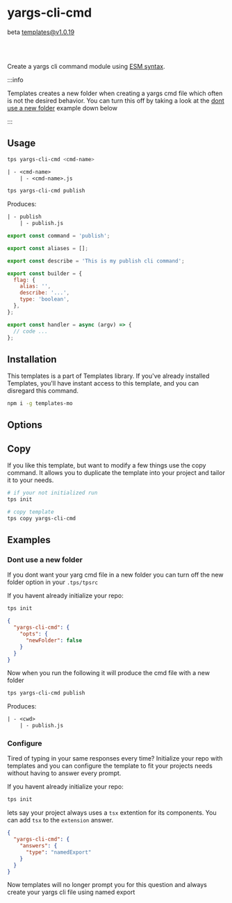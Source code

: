 
# yargs-cli-cmd

<span className="badge badge--primary margin-left--xs">beta</span>
<span className="badge badge--secondary margin-left--xs">
  templates@v1.0.19
</span>

<br />

<br />

Create a yargs cli command module using
[ESM syntax](https://github.com/yargs/yargs/blob/main/docs/advanced.md#example-command-hierarchy-using-indexmjs).

:::info

Templates creates a new folder when creating a yargs cmd file which often is not
the desired behavior. You can turn this off by taking a look at the
[dont use a new folder](http://localhost:3000/templates/docs/main/templates/yargs-cli-cmd#dont-use-a-new-folder)
example down below

:::

## Usage

```bash title="Usage"
tps yargs-cli-cmd <cmd-name>
```

```txt title="Creates"
| - <cmd-name>
	| - <cmd-name>.js
```

<Example>

```bash
tps yargs-cli-cmd publish
```

Produces:

```txt
| - publish
	| - publish.js
```

```js title="publish.js"
export const command = 'publish';

export const aliases = [];

export const describe = 'This is my publish cli command';

export const builder = {
  flag: {
    alias: '',
    describe: '...',
    type: 'boolean',
  },
};

export const handler = async (argv) => {
  // code ...
};
```

</Example>

## Installation

This templates is a part of Templates library. If you've already installed
Templates, you'll have instant access to this template, and you can disregard
this command.

```bash
npm i -g templates-mo
```

## Options

<TemplateOptions template="yargs-cli-cmd" type="js" />

## Copy

If you like this template, but want to modify a few things use the copy command.
It allows you to duplicate the template into your project and tailor it to your
needs.

```bash
# if your not initialized run
tps init

# copy template
tps copy yargs-cli-cmd
```

## Examples

### Dont use a new folder

If you dont want your yarg cmd file in a new folder you can turn off the new
folder option in your `.tps/tpsrc`

If you havent already initialize your repo:

```bash
tps init
```

```json title=".tps/.tpsrc"
{
  "yargs-cli-cmd": {
    "opts": {
      "newFolder": false
    }
  }
}
```

Now when you run the following it will produce the cmd file with a new folder

```bash
tps yargs-cli-cmd publish
```

Produces:

```txt
| - <cwd>
	| - publish.js
```

### Configure

Tired of typing in your same responses every time? Initialize your repo with
templates and you can configure the template to fit your projects needs without
having to answer every prompt.

If you havent already initialize your repo:

```bash
tps init
```

lets say your project always uses a `tsx` extention for its components. You can
add `tsx` to the `extension` answer.

```json title=".tps/.tpsrc"
{
  "yargs-cli-cmd": {
    "answers": {
      "type": "namedExport"
    }
  }
}
```

Now templates will no longer prompt you for this question and always create your
yargs cli file using named export
